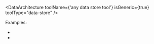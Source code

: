 
<DataArchitecture
  toolName={'any data store tool'}
  isGeneric={true}
  toolType="data-store"
/>

Examples:
- <RepoLink path="/examples/vuex/" />
- <RepoLink path="/examples/redux/" />
